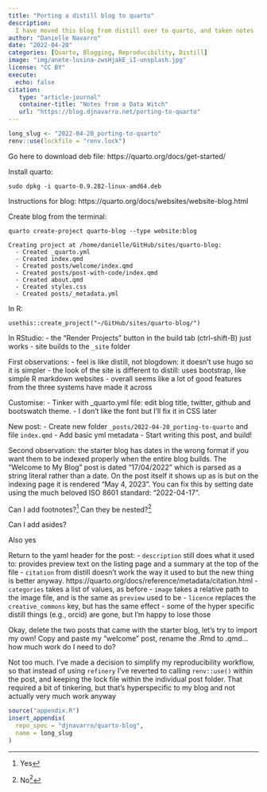 ```yaml
---
title: "Porting a distill blog to quarto"
description:
  I have moved this blog from distill over to quarto, and taken notes 
author: "Danielle Navarro"
date: "2022-04-20"
categories: [Quarto, Blogging, Reproducibility, Distill]
image: "img/anete-lusina-zwsHjakE_iI-unsplash.jpg"
license: "CC BY"
execute: 
  echo: false
citation:
   type: "article-journal"
   container-title: "Notes from a Data Witch"
   url: "https://blog.djnavarro.net/porting-to-quarto"
---
```


<!--------------- my typical setup ----------------->

```r
long_slug <- "2022-04-20_porting-to-quarto"
renv::use(lockfile = "renv.lock")
```

<!--------------- post begins here ----------------->

Go here to download deb file:
https://quarto.org/docs/get-started/

Install quarto:
```
sudo dpkg -i quarto-0.9.282-linux-amd64.deb
```

Instructions for blog:
https://quarto.org/docs/websites/website-blog.html

Create blog from the terminal:
```
quarto create-project quarto-blog --type website:blog
```

```
Creating project at /home/danielle/GitHub/sites/quarto-blog:
  - Created _quarto.yml
  - Created index.qmd
  - Created posts/welcome/index.qmd
  - Created posts/post-with-code/index.qmd
  - Created about.qmd
  - Created styles.css
  - Created posts/_metadata.yml
```

In R:
```
usethis::create_project("~/GitHub/sites/quarto-blog/")
```

In RStudio: 
- the "Render Projects" button in the build tab (ctrl-shift-B) just works
- site builds to the `_site` folder 

First observations:
- feel is like distill, not blogdown: it doesn't use hugo so it is simpler
- the look of the site is different to distill: uses bootstrap, like simple R markdown websites
- overall seems like a lot of good features from the three systems have made it across

Customise:
- Tinker with _quarto.yml file: edit blog title, twitter, github and bootswatch theme. 
- I don't like the font but I'll fix it in CSS later

New post:
- Create new folder `_posts/2022-04-20_porting-to-quarto` and file `index.qmd`
- Add basic yml metadata
- Start writing this post, and build!

Second observation: the starter blog has dates in the wrong format if you want them to be indexed properly when the entire blog builds. The "Welcome to My Blog" post is dated "17/04/2022" which is parsed as a string literal rather than a date. On the post itself it shows up as is but on the indexing page it is rendered "May 4, 2023". You can fix this by setting date using the much beloved ISO 8601 standard: "2022-04-17".

Can I add footnotes?^[Yes] Can they be nested?^[No^[No]]

Can I add asides? 

<aside>Also yes</aside>

Return to the yaml header for the post:
- `description` still does what it used to: provides preview text on the listing page and a summary at the top of the file
- `citation` from distill doesn't work the way it used to but the new thing is better anyway. https://quarto.org/docs/reference/metadata/citation.html
- `categories` takes a list of values, as before
- `image` takes a relative path to the image file, and is the same as `preview` used to be
- `licence` replaces the `creative_commons` key, but has the same effect
- some of the hyper specific distill things (e.g., orcid) are gone, but I'm happy to lose those

<!-- Anete Lūsiņa -->
<!-- https://unsplash.com/photos/zwsHjakE_iI -->

Okay, delete the two posts that came with the starter blog, let's try to import my own! Copy and paste my "welcome" post, rename the .Rmd to .qmd... how much work do I need to do?

Not too much. I've made a decision to simplify my reproducibility workflow, so that instead of using `refinery` I've reverted to calling `renv::use()` within the post, and keeping the lock file within the individual post folder. That required a bit of tinkering, but that's hyperspecific to my blog and not actually very much work anyway



<!--------------- appendices go here ----------------->

```r
source("appendix.R")
insert_appendix(
  repo_spec = "djnavarro/quarto-blog", 
  name = long_slug
)
```



